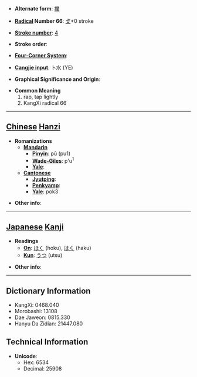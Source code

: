 * '''Alternate form''': [[撲]]

* '''[[Wiktionary:Chinese radical index| Radical]] Number 66''': [[Wiktionary:Chinese radical index 攴|攴]]+0 stroke

* '''[[Wiktionary:Chinese total strokes index|Stroke number]]''': [[Wiktionary:Chinese total strokes index 4|4]]

* '''Stroke order''': 

* '''[[Wiktionary:Chinese four corner index|Four-Corner System]]''': 

* '''[[Wiktionary:Chinese Cangjie index|Cangjie input]]''': 卜水 (YE)

* '''Graphical Significance and Origin''': 

* '''Common Meaning'''
*#rap, tap lightly
*# KangXi radical 66


----

== [[Chinese]] [[Hanzi]] ==

* '''Romanizations'''
** '''[[Mandarin]]'''
*** '''[[Pinyin]]''': pū (pu1)
*** '''[[Wade-Giles]]''': p'u<sup>1</sup>
*** '''[[Yale]]''': 
** '''[[Cantonese]]'''
*** '''[[Jyutping]]''':
*** '''[[Penkyamp]]''': 
*** '''[[Yale]]''': pok3

* '''Other info''': 

----

== [[Japanese]] [[Kanji]] ==

* '''Readings'''
** '''[[On]]''': [[ほく]] (hoku), [[はく]] (haku)
** '''[[Kun]]''': [[うつ]] (utsu)

* '''Other info''':  

----

== Dictionary Information ==

* KangXi: 0468.040
* Morobashi: 13108
* Dae Jaweon: 0815.330
* Hanyu Da Zidian: 21447.080

== Technical Information ==

* '''Unicode''':
** Hex: 6534
** Decimal: 25908